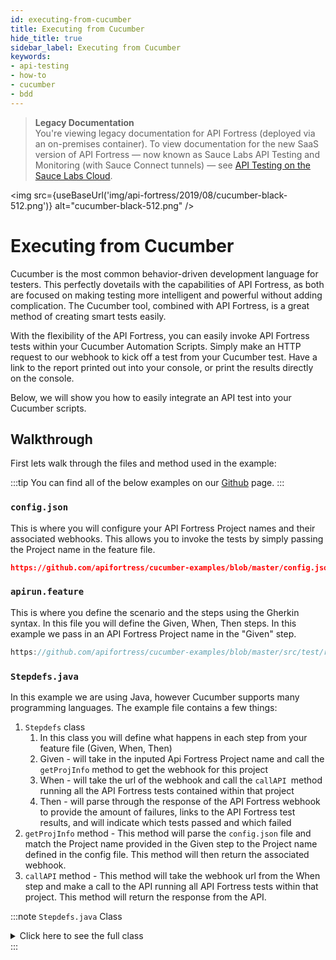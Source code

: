 ```yaml
---
id: executing-from-cucumber
title: Executing from Cucumber
hide_title: true
sidebar_label: Executing from Cucumber
keywords:
- api-testing
- how-to
- cucumber
- bdd
---
```


<head>
  <meta name="robots" content="noindex" />
</head>

> **Legacy Documentation**<br/>You're viewing legacy documentation for API Fortress (deployed via an on-premises container). To view documentation for the new SaaS version of API Fortress &#8212; now known as Sauce Labs API Testing and Monitoring (with Sauce Connect tunnels) &#8212; see [API Testing on the Sauce Labs Cloud](/api-testing/).


<img src={useBaseUrl('img/api-fortress/2019/08/cucumber-black-512.png')} alt="cucumber-black-512.png" />

# Executing from Cucumber

Cucumber is the most common behavior-driven development language for testers. This perfectly dovetails with the capabilities of API Fortress, as both are focused on making testing more intelligent and powerful without adding complication. The Cucumber tool, combined with API Fortress, is a great method of creating smart tests easily.

With the flexibility of the API Fortress, you can easily invoke API Fortress tests within your Cucumber Automation Scripts. Simply make an HTTP request to our webhook to kick off a test from your Cucumber test. Have a link to the report printed out into your console, or print the results directly on the console.

Below, we will show you how to easily integrate an API test into your Cucumber scripts.

## Walkthrough

First lets walk through the files and method used in the example:

:::tip
You can find all of the below examples on our [Github](https://github.com/apifortress/cucumber-examples) page.
:::

### `config.json`

This is where you will configure your API Fortress Project names and their associated webhooks. This allows you to invoke the tests by simply passing the Project name in the feature file.

```json reference
https://github.com/apifortress/cucumber-examples/blob/master/config.json
```

### `apirun.feature`

This is where you define the scenario and the steps using the Gherkin syntax. In this file you will define the Given, When, Then steps. In this example we pass in an API Fortress Project name in the "Given" step.

```java reference
https://github.com/apifortress/cucumber-examples/blob/master/src/test/resources/hellocucumber/apirun.feature
```

### `Stepdefs.java`

In this example we are using Java, however Cucumber supports many programming languages. The example file contains a few things:

1. `Stepdefs` class
   1. In this class you will define what happens in each step from your feature file (Given, When, Then)
   2. Given - will take in the inputed Api Fortress Project name and call the `getProjInfo` method to get the webhook for this project
   3. When - will take the url of the webhook and call the `callAPI `method running all the API Fortress tests contained within that project
   4. Then - will parse through the response of the API Fortress webhook to provide the amount of failures, links to the API Fortress test results, and will indicate which tests passed and which failed
2. `getProjInfo` method - This method will parse the `config.json` file and match the Project name provided in the Given step to the Project name defined in the config file. This method will then return the associated webhook.
3. `callAPI` method - This method will take the webhook url from the When step and make a call to the API running all API Fortress tests within that project. This method will return the response from the API.

:::note `Stepdefs.java` Class

<details>
  <summary>Click here to see the full class</summary>

  ```java reference
  https://github.com/apifortress/cucumber-examples/blob/master/src/test/java/hellocucumber/Stepdefs.java
  ```
</details>
:::
